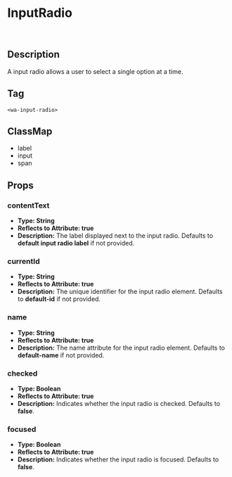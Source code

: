

<Meta title="Atoms/InputRadio" of={InputRadioStories} />

# InputRadio
&nbsp;
<Story />
&nbsp;

## Description

A input radio allows a user to select a single option at a time.

## Tag

`<wa-input-radio>`

## ClassMap
- label
- input
- span

## Props 

### contentText

- **Type: String**
- **Reflects to Attribute: true**
- **Description:** The label displayed next to the input radio. Defaults to **default input radio label** if not provided.

### currentId

- **Type: String**
- **Reflects to Attribute: true**
- **Description:** The unique identifier for the input radio element. Defaults to **default-id** if not provided.

### name

- **Type: String**
- **Reflects to Attribute: true**
- **Description:** The name attribute for the input radio element. Defaults to **default-name** if not provided.

### checked

- **Type: Boolean**
- **Reflects to Attribute: true**
- **Description:** Indicates whether the input radio is checked. Defaults to **false**.

### focused

- **Type: Boolean**
- **Reflects to Attribute: true**
- **Description:** Indicates whether the input radio is focused. Defaults to **false**.